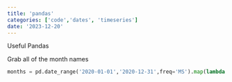 ```yaml
---
title: 'pandas'
categories: ['code','dates', 'timeseries']
date: '2023-12-20'
---
```


Useful Pandas

Grab all of the month names

```python
months = pd.date_range('2020-01-01','2020-12-31',freq='MS').map(lambda x: x.month_name())
```